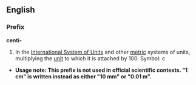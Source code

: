 ==English==
===Prefix===
'''centi-'''

#In the [[International System of Units]] and other [[metric]] systems of units, multiplying the [[unit]] to which it is attached by 100. Symbol: c
*'''Usage note: This prefix is not used in official scientific contexts.  "1 cm" is written instead as either "10 mm" or "0.01 m".'''